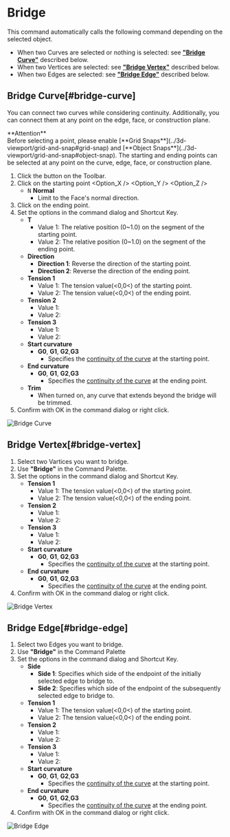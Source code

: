 
# Bridge

<Reference shortcut="" command="Bridge" button="" />

This command automatically calls the following command depending on the selected object.
- When two Curves are selected or nothing is selected: see [**"Bridge Curve"**](#bridge-curve) described below.
- When two Vertices are selected: see [**"Bridge Vertex"**](#bridge-vertex) described below.
- When two Edges are selected: see [**"Bridge Edge"**](#bridge-edge) described below.

## Bridge Curve[#bridge-curve]

You can connect two curves while considering continuity. Additionally, you can connect them at any point on the edge, face, or construction plane.

<Callout emoji="❗">
    **Attention**<br />
Before selecting a point, please enable [**Grid Snaps**](../3d-viewport/grid-and-snap#grid-snap) and [**Object Snaps**](../3d-viewport/grid-and-snap#object-snap).
</Callout>
<Callout type="info" emoji="ℹ️">
The starting and ending points can be selected at any point on the curve, edge, face, or construction plane.
</Callout>

1. Click the button <ButtonIcon type="button-bridge-curve" /> on the Toolbar.
2. Click on the starting point
   <Option_X />
   <Option_Y />
   <Option_Z />
    - <kbd>N</kbd> **Normal**
        - Limit to the Face's normal direction.  
3. Click on the ending point.  
4. Set the options in the command dialog and Shortcut Key.
    - **T**
        - Value 1: The relative position (0~1.0) on the segment of the starting point.
        - Value 2: The relative position (0~1.0) on the segment of the ending point.
    - **Direction** 
        - **Direction 1**: Reverse the direction of the starting point.
        - **Direction 2**: Reverse the direction of the ending point.
    - **Tension 1**
        - Value 1: The tension value(\<0,0\<) of the starting point.
        - Value 2: The tension value(\<0,0\<) of the ending point.
    - **Tension 2**
        - Value 1: 
        - Value 2:
    - **Tension 3**
        - Value 1: 
        - Value 2:
    - **Start curvature**
        - **G0**, **G1**, **G2**,**G3**
            - Specifies the [continuity of the curve](../cad-essentials/continuity-curve-and-surface) at the starting point.
     - **End curvature**
        - **G0**, **G1**, **G2**,**G3**
            - Specifies the [continuity of the curve](../cad-essentials/continuity-curve-and-surface) at the ending point.      
    - **Trim**
        - When turned on, any curve that extends beyond the bridge will be trimmed.
4. Confirm with OK in the command dialog or right click.

![Bridge Curve](/img/bridge-curve.gif)

## Bridge Vertex[#bridge-vertex]



1. Select two Vartices you want to bridge.
2. Use **"Bridge"** in the Command Palette.
3. Set the options in the command dialog and Shortcut Key.
    - **Tension 1**
        - Value 1: The tension value(\<0,0\<) of the starting point.
        - Value 2: The tension value(\<0,0\<) of the ending point.
    - **Tension 2**
        - Value 1: 
        - Value 2:
    - **Tension 3**
        - Value 1: 
        - Value 2:
    - **Start curvature**
        - **G0**, **G1**, **G2**,**G3**
            - Specifies the [continuity of the curve](../cad-essentials/continuity-curve-and-surface) at the starting point.
     - **End curvature**
        - **G0**, **G1**, **G2**,**G3**
            - Specifies the [continuity of the curve](../cad-essentials/continuity-curve-and-surface) at the ending point.  
4. Confirm with OK in the command dialog or right click.

![Bridge Vertex](/img/bridge-vertex.gif)

## Bridge Edge[#bridge-edge]

1. Select two Edges you want to bridge.
2. Use **"Bridge"** in the Command Palette
3. Set the options in the command dialog and Shortcut Key.
    - **Side** 
        - **Side 1**: Specifies which side of the endpoint of the initially selected edge to bridge to.
        - **Side 2**: Specifies which side of the endpoint of the subsequently selected edge to bridge to.
    - **Tension 1**
        - Value 1: The tension value(\<0,0\<) of the starting point.
        - Value 2: The tension value(\<0,0\<) of the ending point.
    - **Tension 2**
        - Value 1: 
        - Value 2:
    - **Tension 3**
        - Value 1: 
        - Value 2:
    - **Start curvature**
        - **G0**, **G1**, **G2**,**G3**
            - Specifies the [continuity of the curve](../cad-essentials/continuity-curve-and-surface) at the starting point.
     - **End curvature**
        - **G0**, **G1**, **G2**,**G3**
            - Specifies the [continuity of the curve](../cad-essentials/continuity-curve-and-surface) at the ending point.    
4. Confirm with OK in the command dialog or right click.

![Bridge Edge](/img/bridge-edge.gif)
